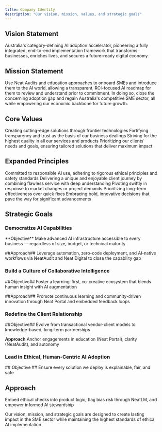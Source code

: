 ```yaml
---
title: Company Identity
description: "Our vision, mission, values, and strategic goals"
---
```


## Vision Statement

<Card title="Vision" icon="eye">
Australia's category-defining AI adoption accelerator, pioneering a fully integrated, end-to-end implementation framework that transforms businesses, enriches lives, and secures a future-ready digital economy.
</Card>

## Mission Statement

<Card title="Mission" icon="flag">
Use Neat Audits and education approaches to onboard SMEs and introduce them to the AI world, allowing a transparent, ROI-focused AI roadmap for them to review and understand prior to commitment. In doing so, close the concerning adoption gap and regain Australia's competitive SME sector, all while empowering our economic backbone for future growth.
</Card>

## Core Values

<CardGroup cols={2}>
  <Card title="Innovation" icon="lightbulb">
    Creating cutting-edge solutions through frontier technologies
  </Card>
  <Card title="Integrity" icon="shield-check">
    Fortifying transparency and trust as the basis of our business dealings
  </Card>
  <Card title="Excellence" icon="star">
    Striving for the highest quality in all our services and products
  </Card>
  <Card title="Customer-Centricity" icon="users">
    Prioritizing our clients' needs and goals, ensuring tailored solutions that deliver maximum impact
  </Card>
</CardGroup>

## Expanded Principles

<CardGroup cols={2}>
  <Card title="Ethical AI Implementation" icon="scale-balanced">
    Committed to responsible AI use, adhering to rigorous ethical principles and safety standards
  </Card>
  <Card title="Exceptional Client Experience" icon="heart">
    Delivering a unique and enjoyable client journey by combining flawless service with deep understanding
  </Card>
  <Card title="Agility and Adaptability" icon="arrows-spin">
    Pivoting swiftly in response to market changes or project demands
  </Card>
  <Card title="Proactive Approach" icon="forward">
    Prioritizing long-term effectiveness over quick fixes
  </Card>
  <Card title="Bravery in Decision-Making" icon="bolt">
    Embracing bold, innovative decisions that pave the way for significant advancements
  </Card>
</CardGroup>

## Strategic Goals

### Democratize AI Capabilities
<Steps>
  **Objective**
  Make advanced AI infrastructure accessible to every business — regardless of size, budget, or technical maturity

  ##Approach##
  Leverage automation, zero-code deployment, and AI-native workflows via NeatAudit and Neat Digital to close the capability gap
</Steps>

### Build a Culture of Collaborative Intelligence
<Steps>
  ##Objective##
  Foster a learning-first, co-creative ecosystem that blends human insight with AI augmentation

  ##Approach##
  Promote continuous learning and community-driven innovation through Neat Portal and embedded feedback loops
</Steps>

### Redefine the Client Relationship
<Steps>
  ##Objective##
  Evolve from transactional vendor-client models to knowledge-based, long-term partnerships

  **Approach**
  Anchor engagements in education (Neat Portal), clarity (NeatAudit), and autonomy
</Steps>

### Lead in Ethical, Human-Centric AI Adoption
<Steps>
  ## Objective ##
  Ensure every solution we deploy is explainable, fair, and safe

  ## Approach ##
  Embed ethical checks into product logic, flag bias risk through NeatLM, and empower informed AI stewardship
</Steps>

<Note>
  Our vision, mission, and strategic goals are designed to create lasting impact in the SME sector while maintaining the highest standards of ethical AI implementation.
</Note>
